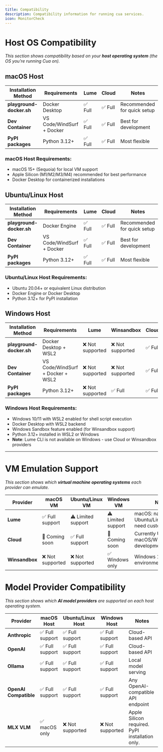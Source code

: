 ```yaml
---
title: Compatibility
description: Compatibility information for running cua services.
icon: MonitorCheck
---
```


# Host OS Compatibility

_This section shows compatibility based on your **host operating system** (the OS you're running Cua on)._

## macOS Host

| Installation Method      | Requirements              | Lume    | Cloud   | Notes                       |
| ------------------------ | ------------------------- | ------- | ------- | --------------------------- |
| **playground-docker.sh** | Docker Desktop            | ✅ Full | ✅ Full | Recommended for quick setup |
| **Dev Container**        | VS Code/WindSurf + Docker | ✅ Full | ✅ Full | Best for development        |
| **PyPI packages**        | Python 3.12+              | ✅ Full | ✅ Full | Most flexible               |

### macOS Host Requirements:

- macOS 15+ (Sequoia) for local VM support
- Apple Silicon (M1/M2/M3/M4) recommended for best performance
- Docker Desktop for containerized installations

## Ubuntu/Linux Host

| Installation Method      | Requirements              | Lume    | Cloud   | Notes                       |
| ------------------------ | ------------------------- | ------- | ------- | --------------------------- |
| **playground-docker.sh** | Docker Engine             | ✅ Full | ✅ Full | Recommended for quick setup |
| **Dev Container**        | VS Code/WindSurf + Docker | ✅ Full | ✅ Full | Best for development        |
| **PyPI packages**        | Python 3.12+              | ✅ Full | ✅ Full | Most flexible               |

### Ubuntu/Linux Host Requirements:

- Ubuntu 20.04+ or equivalent Linux distribution
- Docker Engine or Docker Desktop
- Python 3.12+ for PyPI installation

## Windows Host

| Installation Method      | Requirements                     | Lume             | Winsandbox       | Cloud   | Notes         |
| ------------------------ | -------------------------------- | ---------------- | ---------------- | ------- | ------------- |
| **playground-docker.sh** | Docker Desktop + WSL2            | ❌ Not supported | ❌ Not supported | ✅ Full | Requires WSL2 |
| **Dev Container**        | VS Code/WindSurf + Docker + WSL2 | ❌ Not supported | ❌ Not supported | ✅ Full | Requires WSL2 |
| **PyPI packages**        | Python 3.12+                     | ❌ Not supported | ✅ Full          | ✅ Full |               |

### Windows Host Requirements:

- Windows 10/11 with WSL2 enabled for shell script execution
- Docker Desktop with WSL2 backend
- Windows Sandbox feature enabled (for Winsandbox support)
- Python 3.12+ installed in WSL2 or Windows
- **Note**: Lume CLI is not available on Windows - use Cloud or Winsandbox providers

---

# VM Emulation Support

_This section shows which **virtual machine operating systems** each provider can emulate._

| Provider       | macOS VM         | Ubuntu/Linux VM    | Windows VM         | Notes                                                  |
| -------------- | ---------------- | ------------------ | ------------------ | ------------------------------------------------------ |
| **Lume**       | ✅ Full support  | ⚠️ Limited support | ⚠️ Limited support | macOS: native; Ubuntu/Linux/Windows: need custom image |
| **Cloud**      | 🚧 Coming soon   | ✅ Full support    | 🚧 Coming soon     | Currently Ubuntu only, macOS/Windows in development    |
| **Winsandbox** | ❌ Not supported | ❌ Not supported   | ✅ Windows only    | Windows 10/11 environments only                        |

# Model Provider Compatibility

_This section shows which **AI model providers** are supported on each host operating system._

| Provider              | macOS Host      | Ubuntu/Linux Host | Windows Host     | Notes                                           |
| --------------------- | --------------- | ----------------- | ---------------- | ----------------------------------------------- |
| **Anthropic**         | ✅ Full support | ✅ Full support   | ✅ Full support  | Cloud-based API                                 |
| **OpenAI**            | ✅ Full support | ✅ Full support   | ✅ Full support  | Cloud-based API                                 |
| **Ollama**            | ✅ Full support | ✅ Full support   | ✅ Full support  | Local model serving                             |
| **OpenAI Compatible** | ✅ Full support | ✅ Full support   | ✅ Full support  | Any OpenAI-compatible API endpoint              |
| **MLX VLM**           | ✅ macOS only   | ❌ Not supported  | ❌ Not supported | Apple Silicon required. PyPI installation only. |
